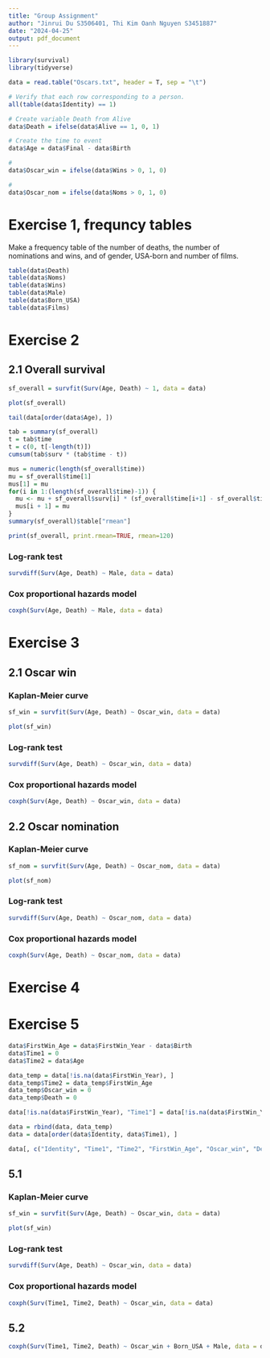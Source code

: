 ```yaml
---
title: "Group Assignment"
author: "Jinrui Du S3506401, Thi Kim Oanh Nguyen S3451887"
date: "2024-04-25"
output: pdf_document
---
```


```r
library(survival)
library(tidyverse)
```

```r
data = read.table("Oscars.txt", header = T, sep = "\t")

# Verify that each row corresponding to a person.
all(table(data$Identity) == 1)

# Create variable Death from Alive
data$Death = ifelse(data$Alive == 1, 0, 1)

# Create the time to event
data$Age = data$Final - data$Birth

#
data$Oscar_win = ifelse(data$Wins > 0, 1, 0)

#
data$Oscar_nom = ifelse(data$Noms > 0, 1, 0)
```


# Exercise 1, frequncy tables
Make a frequency table of the number of deaths, the number of nominations and wins, and of gender, USA-born and number of films.


```r
table(data$Death)
table(data$Noms)
table(data$Wins)
table(data$Male)
table(data$Born_USA)
table(data$Films)
```

# Exercise 2

## 2.1 Overall survival
```r
sf_overall = survfit(Surv(Age, Death) ~ 1, data = data)

plot(sf_overall)
```
```r
tail(data[order(data$Age), ])

tab = summary(sf_overall)
t = tab$time
t = c(0, t[-length(t)])
cumsum(tab$surv * (tab$time - t))

mus = numeric(length(sf_overall$time))
mu = sf_overall$time[1]
mus[1] = mu
for(i in 1:(length(sf_overall$time)-1)) {
  mu <- mu + sf_overall$surv[i] * (sf_overall$time[i+1] - sf_overall$time[i])
  mus[i + 1] = mu
}
summary(sf_overall)$table["rmean"]

print(sf_overall, print.rmean=TRUE, rmean=120)
```

### Log-rank test
```r
survdiff(Surv(Age, Death) ~ Male, data = data)
```
### Cox proportional hazards model
```r
coxph(Surv(Age, Death) ~ Male, data = data)
```

# Exercise 3

## 2.1 Oscar win

### Kaplan-Meier curve

```r
sf_win = survfit(Surv(Age, Death) ~ Oscar_win, data = data)

plot(sf_win)
```

### Log-rank test

```r
survdiff(Surv(Age, Death) ~ Oscar_win, data = data)
```

### Cox proportional hazards model

```r
coxph(Surv(Age, Death) ~ Oscar_win, data = data)
```


## 2.2 Oscar nomination

### Kaplan-Meier curve

```r
sf_nom = survfit(Surv(Age, Death) ~ Oscar_nom, data = data)

plot(sf_nom)
```
### Log-rank test

```r
survdiff(Surv(Age, Death) ~ Oscar_nom, data = data)
```

### Cox proportional hazards model

```r
coxph(Surv(Age, Death) ~ Oscar_nom, data = data)
```


# Exercise 4


# Exercise 5
```r
data$FirstWin_Age = data$FirstWin_Year - data$Birth
data$Time1 = 0
data$Time2 = data$Age

data_temp = data[!is.na(data$FirstWin_Year), ]
data_temp$Time2 = data_temp$FirstWin_Age
data_temp$Oscar_win = 0
data_temp$Death = 0

data[!is.na(data$FirstWin_Year), "Time1"] = data[!is.na(data$FirstWin_Year), "FirstWin_Age"]

data = rbind(data, data_temp)
data = data[order(data$Identity, data$Time1), ]
```


```r
data[, c("Identity", "Time1", "Time2", "FirstWin_Age", "Oscar_win", "Death")]
```

## 5.1 
### Kaplan-Meier curve

```r
sf_win = survfit(Surv(Age, Death) ~ Oscar_win, data = data)

plot(sf_win)
```

### Log-rank test

```r
survdiff(Surv(Age, Death) ~ Oscar_win, data = data)
```

### Cox proportional hazards model

```r
coxph(Surv(Time1, Time2, Death) ~ Oscar_win, data = data)
```

## 5.2
```r
coxph(Surv(Time1, Time2, Death) ~ Oscar_win + Born_USA + Male, data = data)
```



